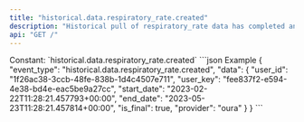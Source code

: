```yaml
---
title: "historical.data.respiratory_rate.created"
description: "Historical pull of respiratory_rate data has completed and you can now pull data for this resource."
api: "GET /"
---
```

<ResponseField name="event_type" type="const string" required="true">
Constant: `historical.data.respiratory_rate.created`
</ResponseField>
<ResponseField name="data" type="HistoricalDataCreated" required="true">
<Expandable title="HistoricalDataCreated" defaultOpen="true">
<ResponseField name="user_id" type="string" required="true">
</ResponseField>
<ResponseField name="user_key" type="string" required="true">
</ResponseField>
<ResponseField name="start_date" type="string" required="true">
</ResponseField>
<ResponseField name="end_date" type="string" required="true">
</ResponseField>
<ResponseField name="is_final" type="boolean" required="true">
</ResponseField>
<ResponseField name="provider" type="string" required="true">
</ResponseField>
</Expandable>
</ResponseField>
<ResponseExample>
```json Example
{
  "event_type": "historical.data.respiratory_rate.created",
  "data": {
    "user_id": "1f26ac38-3ccb-48fe-838b-1d4c4507e711",
    "user_key": "fee837f2-e594-4e38-bd4e-eac5be9a27cc",
    "start_date": "2023-02-22T11:28:21.457793+00:00",
    "end_date": "2023-05-23T11:28:21.457814+00:00",
    "is_final": true,
    "provider": "oura"
  }
}
```
</ResponseExample>
